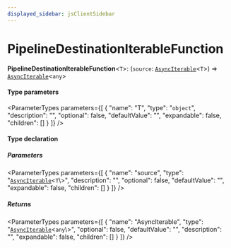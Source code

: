 ```yaml
---
displayed_sidebar: jsClientSidebar
---
```



# PipelineDestinationIterableFunction

 **PipelineDestinationIterableFunction**<`T`\>: (`source`: [`AsyncIterable`](../../internal/interfaces/internal.AsyncIterable.mdx)<`T`\>) => [`AsyncIterable`](../../internal/interfaces/internal.AsyncIterable.mdx)<`any`\>

#### Type parameters

<ParameterTypes parameters={[
  {
    "name": "T",
    "type": "`object`",
    "description": "",
    "optional": false,
    "defaultValue": "",
    "expandable": false,
    "children": []
  }
]} />

#### Type declaration

##### Parameters

<ParameterTypes parameters={[
  {
    "name": "source",
    "type": "[`AsyncIterable`](../../internal/interfaces/internal.AsyncIterable.mdx)<`T`\\>",
    "description": "",
    "optional": false,
    "defaultValue": "",
    "expandable": false,
    "children": []
  }
]} />

##### Returns

<ParameterTypes parameters={[
  {
    "name": "AsyncIterable",
    "type": "[`AsyncIterable`](../../internal/interfaces/internal.AsyncIterable.mdx)<`any`\\>",
    "optional": false,
    "defaultValue": "",
    "description": "",
    "expandable": false,
    "children": []
  }
]} />
